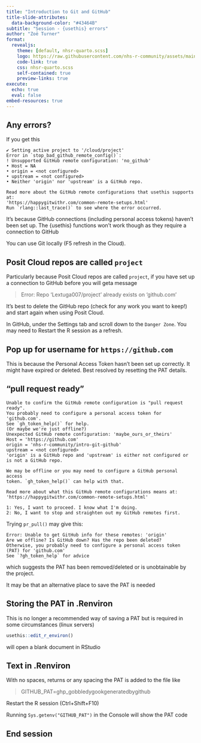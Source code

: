 ```yaml
---
title: "Introduction to Git and GitHub"
title-slide-attributes: 
  data-background-color: "#43464B"
subtitle: "Session - {usethis} errors"
author: "Zoë Turner"
format:
  revealjs:
    theme: [default, nhsr-quarto.scss]
    logo: https://raw.githubusercontent.com/nhs-r-community/assets/main/logo/nhsr-logo.svg
    code-link: true
    css: nhsr-quarto.scss
    self-contained: true
    preview-links: true
execute: 
  echo: true
  eval: false
embed-resources: true  
---
```


## Any errors?

If you get this

```
✔ Setting active project to '/cloud/project'
Error in `stop_bad_github_remote_config()`:
! Unsupported GitHub remote configuration: 'no_github'
• Host = NA
• origin = <not configured>
• upstream = <not configured>
• Neither 'origin' nor 'upstream' is a GitHub repo.

Read more about the GitHub remote configurations that usethis supports at:
'https://happygitwithr.com/common-remote-setups.html'
Run `rlang::last_trace()` to see where the error occurred.
```

It's because GitHub connections (including personal access tokens) haven't been set up.
The {usethis} functions won't work though as they require a connection to GitHub

You can use Git locally (F5 refresh in the Cloud).

## Posit Cloud repos are called `project`

Particularly because Posit Cloud repos are called `project`, if you have set up a connection to GitHub before you will geta message

> Error: Repo 'Lextuga007/project' already exists on 'github.com'

It's best to delete the GitHub repo (check for any work you want to keep!) and start again when using Posit Cloud.

In GitHub, under the Settings tab and scroll down to the `Danger Zone`.
You may need to Restart the R session as a refresh.

## Pop up for username for `https://github.com`

This is because the Personal Access Token hasn't been set up correctly.
It might have expired or deleted. 
Best resolved by resetting the PAT details.

## "pull request ready"

```
Unable to confirm the GitHub remote configuration is "pull request ready".
You probably need to configure a personal access token for 'github.com'.
See `gh_token_help()` for help.
(Or maybe we're just offline?)
Unexpected GitHub remote configuration: 'maybe_ours_or_theirs'
Host = 'https://github.com'
origin = 'nhs-r-community/intro-git-github'
upstream = <not configured>
'origin' is a GitHub repo and 'upstream' is either not configured or is not a GitHub repo.

We may be offline or you may need to configure a GitHub personal access
token. `gh_token_help()` can help with that.

Read more about what this GitHub remote configurations means at:
'https://happygitwithr.com/common-remote-setups.html'

1: Yes, I want to proceed. I know what I'm doing.
2: No, I want to stop and straighten out my GitHub remotes first.
```

Trying `pr_pull()` may give this:

```
Error: Unable to get GitHub info for these remotes: 'origin'
Are we offline? Is GitHub down? Has the repo been deleted?
Otherwise, you probably need to configure a personal access token (PAT) for 'github.com'
See `?gh_token_help` for advice
```

which suggests the PAT has been removed/deleted or is unobtainable by the project.

It may be that an alternative place to save the PAT is needed

## Storing the PAT in .Renviron

This is no longer a recommended way of saving a PAT but is required in some circumstances (linux servers)

```r
usethis::edit_r_environ()
```

will open a blank document in RStudio

## Text in .Renviron

With no spaces, returns or any spacing the PAT is added to the file like

> GITHUB_PAT=ghp_gobbledygookgeneratedbygithub

Restart the R session (Ctrl+Shift+F10)

Running `Sys.getenv("GITHUB_PAT")` in the Console will show the PAT code

## End session
